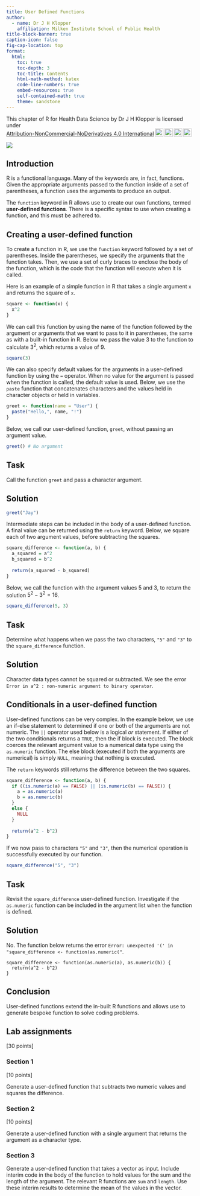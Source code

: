 ```yaml
---
title: User Defined Functions
author:
  - name: Dr J H Klopper
    affiliation: Milken Institute School of Public Health
title-block-banner: true
caption-icon: false
fig-cap-location: top
format:
  html:
    toc: true
    toc-depth: 3
    toc-title: Contents
    html-math-method: katex
    code-line-numbers: true
    embed-resources: true
    self-contained-math: true
    theme: sandstone
---
```


<p xmlns:cc="http://creativecommons.org/ns#" xmlns:dct="http://purl.org/dc/terms/"><span property="dct:title">This chapter of R for Health Data Science</span> by <span property="cc:attributionName">Dr J H Klopper</span> is licensed under <a href="http://creativecommons.org/licenses/by-nc-nd/4.0/?ref=chooser-v1" target="_blank" rel="license noopener noreferrer" style="display:inline-block;">Attribution-NonCommercial-NoDerivatives 4.0 International<img style="height:22px!important;margin-left:3px;vertical-align:text-bottom;" src="https://mirrors.creativecommons.org/presskit/icons/cc.svg?ref=chooser-v1"><img style="height:22px!important;margin-left:3px;vertical-align:text-bottom;" src="https://mirrors.creativecommons.org/presskit/icons/by.svg?ref=chooser-v1"><img style="height:22px!important;margin-left:3px;vertical-align:text-bottom;" src="https://mirrors.creativecommons.org/presskit/icons/nc.svg?ref=chooser-v1"><img style="height:22px!important;margin-left:3px;vertical-align:text-bottom;" src="https://mirrors.creativecommons.org/presskit/icons/nd.svg?ref=chooser-v1"></a></p>

![](GWU_Logo_Horizontal.png)

## Introduction

R is a functional language. Many of the keywords are, in fact, functions. Given the appropriate arguments passed to the function inside of a set of parentheses, a function uses the arguments to produce an output.

The `function` keyword in R allows use to create our own functions, termed **user-defined functions**. There is a specific syntax to use when creating a function, and this must be adhered to.

## Creating a user-defined function

To create a function in R, we use the `function` keyword followed by a set of parentheses. Inside the parentheses, we specify the arguments that the function takes. Then, we use a set of curly braces to enclose the body of the function, which is the code that the function will execute when it is called.

Here is an example of a simple function in R that takes a single argument `x` and returns the square of `x`.

```r
square <- function(x) {
  x^2
}
```

We can call this function by using the name of the function followed by the argument or arguments that we want to pass to it in parentheses, the same as with a built-in function in R. Below we pass the value $3$ to the function to calculate $3^{2}$, which returns a value of $9$.

```r
square(3)
```

We can also specify default values for the arguments in a user-defined function by using the `=` operator. When no value for the argument is passed when the function is called, the default value is used. Below, we use the `paste` function that concatenates characters and the values held in character objects or held in variables. 

```r
greet <- function(name = "User") {
  paste("Hello,", name, "!")
}
```

Below, we call our user-defined function, `greet`, without passing an argument value.

```r
greet() # No argument
```

::: {.callout-note icon="false"}
## Task

Call the function `greet` and pass a character argument.
:::

::: {.callout-tip icon="false" collapse="true"}
## Solution

```r
greet("Jay")
```

:::

Intermediate steps can be included in the body of a user-defined function. A final value can be returned using the `return` keyword. Below, we square each of two argument values, before subtracting the squares.

```r
square_difference <- function(a, b) {
  a_squared = a^2
  b_squared = b^2
  
  return(a_squared - b_squared)
}
```

Below, we call the function with the argument values $5$ and $3$, to return the solution $5^{2} - 3^{2} = 16$.

```r
square_difference(5, 3)
```

::: {.callout-note icon="false"}
## Task

Determine what happens when we pass the two characters, `"5"` and `"3"` to the `square_difference` function.
:::

::: {.callout-tip icon="false" collapse="true"}
## Solution

Character data types cannot be squared or subtracted. We see the error `Error in a^2 : non-numeric argument to binary operator`.
:::

## Conditionals in a user-defined function

User-defined functions can be very complex. In the example below, we use an if-else statement to determined if one or both of the arguments are not numeric. The `||` operator used below is a logical _or_ statement. If either of the two conditionals returns a `TRUE`, then the if block is executed. The block coerces the relevant argument value to a numerical data type using the `as.numeric` function. The else block (executed if both the arguments are numerical) is simply `NULL`, meaning that nothing is executed.

The `return` keywords still returns the difference between the two squares.

```r
square_difference <- function(a, b) {
  if ((is.numeric(a) == FALSE) || (is.numeric(b) == FALSE)) {
    a = as.numeric(a)
    b = as.numeric(b)
  }
  else {
    NULL
  }
  
  return(a^2 - b^2)
}
```

If we now pass to characters `"5"` and `"3"`, then the numerical operation is successfully executed by our function.

```r
square_difference("5", "3")
```

::: {.callout-note icon="false"}
## Task

Revisit the `square_difference` user-defined function. Investigate if the `as.numeric` function can be included in the argument list when the function is defined.
:::

::: {.callout-tip icon="false" collapse="true"}
## Solution

No. The function below returns the error `Error: unexpected '(' in "square_difference <- function(as.numeric("`.

```
square_difference <- function(as.numeric(a), as.numeric(b)) {
  return(a^2 - b^2)
}
```

:::

## Conclusion

User-defined functions extend the in-built R functions and allows use to generate bespoke function to solve coding problems.

## Lab assignments

[30 points]

### Section 1

[10 points]

Generate a user-defined function that subtracts two numeric values and squares the difference.

### Section 2

[10 points]

Generate a user-defined function with a single argument that returns the argument as a character type.

### Section 3

Generate a user-defined function that takes a vector as input. Include interim code in the body of the function to hold values for the sum and the length of the argument. The relevant R functions are `sum` and `length`. Use these interim results to determine the mean of the values in the vector.


